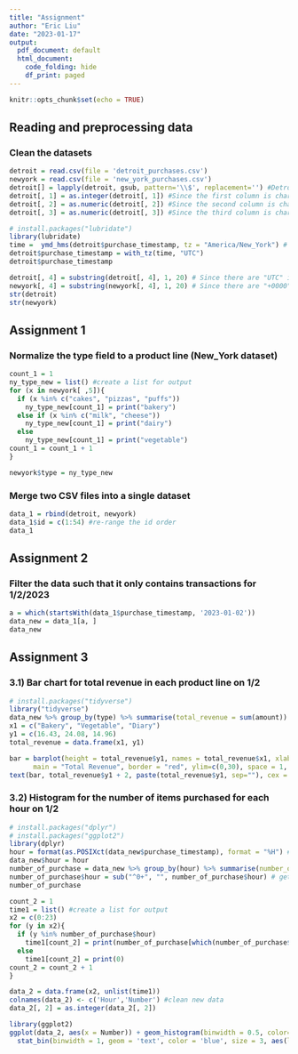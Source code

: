 ---
title: "Assignment"
author: "Eric Liu"
date: "2023-01-17"
output:
  pdf_document: default
  html_document:
    code_folding: hide
    df_print: paged
---

```{r setup, include = FALSE}
knitr::opts_chunk$set(echo = TRUE)
```

## Reading and preprocessing data 
### Clean the datasets
```{r, message = FALSE}
detroit = read.csv(file = 'detroit_purchases.csv')
newyork = read.csv(file = 'new_york_purchases.csv')
detroit[] = lapply(detroit, gsub, pattern='\\$', replacement='') #Detroit has '$' in the variable 'amount' and which will cause trouble in the following calculation
detroit[, 1] = as.integer(detroit[, 1]) #Since the first column is char, we need int
detroit[, 2] = as.numeric(detroit[, 2]) #Since the second column is char, we need num
detroit[, 3] = as.numeric(detroit[, 3]) #Since the third column is char, we need num

# install.packages("lubridate")
library(lubridate)
time =  ymd_hms(detroit$purchase_timestamp, tz = "America/New_York") # Adjust EST time of Detroit data to UTC time 
detroit$purchase_timestamp = with_tz(time, "UTC")
detroit$purchase_timestamp

detroit[, 4] = substring(detroit[, 4], 1, 20) # Since there are "UTC" in timestamp for detroit data
newyork[, 4] = substring(newyork[, 4], 1, 20) # Since there are "+0000" in timestamp for new_york data
str(detroit)
str(newyork)
```

## Assignment 1
### Normalize the type field to a product line (New_York dataset)
```{r}
count_1 = 1
ny_type_new = list() #create a list for output
for (x in newyork[ ,5]){
  if (x %in% c("cakes", "pizzas", "puffs"))
    ny_type_new[count_1] = print("bakery")
  else if (x %in% c("milk", "cheese"))
    ny_type_new[count_1] = print("dairy")
  else 
    ny_type_new[count_1] = print("vegetable")
count_1 = count_1 + 1
}

newyork$type = ny_type_new
```

### Merge two CSV files into a single dataset
```{r}
data_1 = rbind(detroit, newyork)
data_1$id = c(1:54) #re-range the id order
data_1
```

## Assignment 2
### Filter the data such that it only contains transactions for 1/2/2023
```{r}
a = which(startsWith(data_1$purchase_timestamp, '2023-01-02'))
data_new = data_1[a, ]
data_new
```

## Assignment 3
### 3.1) Bar chart for total revenue in each product line on 1/2
```{r, message = FALSE}
# install.packages("tidyverse")
library("tidyverse")
data_new %>% group_by(type) %>% summarise(total_revenue = sum(amount))
x1 = c("Bakery", "Vegetable", "Diary")
y1 = c(16.43, 24.08, 14.96)
total_revenue = data.frame(x1, y1)

bar = barplot(height = total_revenue$y1, names = total_revenue$x1, xlab = "Product", ylab = "Revenue($)", col = "turquoise", 
      main = "Total Revenue", border = "red", ylim=c(0,30), space = 1, width = 1)
text(bar, total_revenue$y1 + 2, paste(total_revenue$y1, sep=""), cex = 1) 
```

### 3.2) Histogram for the number of items purchased for each hour on 1/2
```{r, warning = FALSE}
# install.packages("dplyr")
# install.packages("ggplot2")
library(dplyr)
hour = format(as.POSIXct(data_new$purchase_timestamp), format = "%H") #filter out the hour first
data_new$hour = hour
number_of_purchase = data_new %>% group_by(hour) %>% summarise(number_of_purchase = n_distinct(id))
number_of_purchase$hour = sub("^0+", "", number_of_purchase$hour) # get rid of situation like "01", "04",...
number_of_purchase

count_2 = 1
time1 = list() #create a list for output
x2 = c(0:23)
for (y in x2){
  if (y %in% number_of_purchase$hour)
    time1[count_2] = print(number_of_purchase[which(number_of_purchase$hour == y), 2])
  else 
    time1[count_2] = print(0)
count_2 = count_2 + 1
}

data_2 = data.frame(x2, unlist(time1)) 
colnames(data_2) <- c('Hour','Number') #clean new data
data_2[, 2] = as.integer(data_2[, 2])

library(ggplot2)
ggplot(data_2, aes(x = Number)) + geom_histogram(binwidth = 0.5, color="darkblue", fill="lightblue") + coord_cartesian(ylim=c(1,15)) + 
  stat_bin(binwidth = 1, geom = 'text', color = 'blue', size = 3, aes(label = ..count..), position = position_stack(vjust = 0.6))
```

```{r}

```










